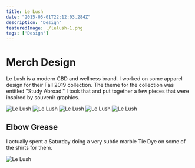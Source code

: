 ```yaml
---
title: Le Lush
date: "2015-05-01T22:12:03.284Z"
description: "Design"
featuredImage: ./lelush-1.png
tags: ['Design']
---
```


# Merch Design

Le Lush is a modern CBD and wellness brand. I worked on some apparel design for their Fall 2019 collection.
The theme for the collection was entitled "Study Abroad." I took that and put together a few pieces that were
inspired by souvenir graphics.

![Le Lush](./lelush-1.png)
![Le Lush](./lelush-2.png)
![Le Lush](./lelush-3.png)
![Le Lush](./lelush-4.png)
![Le Lush](./lelush-5.png)

## Elbow Grease

I actually spent a Saturday doing a very subtle marble Tie Dye on some of the shirts for them.

![Le Lush](./lelush-6.png)

